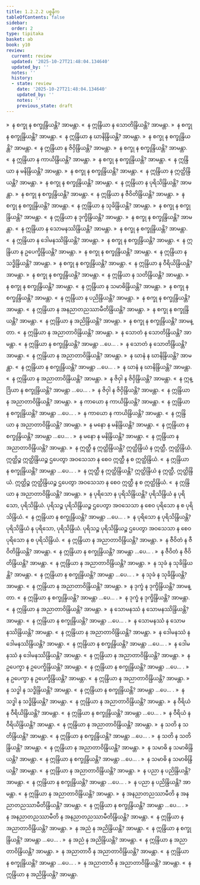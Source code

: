 ```yaml
---
title: 1.2.2.2 ပစ္စနီက
tableOfContents: false
sidebar:
  order: 2
type: tipitaka
basket: ab
book: y10
review:
  current: review
  updated: '2025-10-27T21:48:04.134640'
  updated_by: ''
  notes: ''
  history:
  - state: review
    date: '2025-10-27T21:48:04.134640'
    updated_by: ''
    notes: ''
    previous_state: draft
---
```



<ReviewStatus review={frontmatter.review} showDetails={true} />

<HypothesisAnnotation frontmatter={frontmatter} />

<DynamicBreadcrumb />

<Division number="118" book="y10" e="ch" v="35" p="94">

<Paragraph number="817" book="y10">
»  န စက္ခု န စက္ခုန္ဒြိယန္တိ? အာမန္တာ.
</Paragraph>

<Paragraph number="818" book="y10">
«  န ဣန္ဒြိယာ န သောတိန္ဒြိယန္တိ? အာမန္တာ.
</Paragraph>

<Paragraph number="819" book="y10">
»  န စက္ခု န စက္ခုန္ဒြိယန္တိ? အာမန္တာ.
</Paragraph>

<Paragraph number="820" book="y10">
«  န ဣန္ဒြိယာ န ဃာနိန္ဒြိယန္တိ? အာမန္တာ.
</Paragraph>

<Paragraph number="821" book="y10">
»  န စက္ခု န စက္ခုန္ဒြိယန္တိ? အာမန္တာ.
</Paragraph>

<Paragraph number="822" book="y10">
«  န ဣန္ဒြိယာ န ဇိဝှိန္ဒြိယန္တိ? အာမန္တာ.
</Paragraph>

<Paragraph number="823" book="y10">
»  န စက္ခု န စက္ခုန္ဒြိယန္တိ? အာမန္တာ.
</Paragraph>

<Paragraph number="824" book="y10">
«  န ဣန္ဒြိယာ န ကာယိန္ဒြိယန္တိ? အာမန္တာ.
</Paragraph>

<Paragraph number="825" book="y10">
»  န စက္ခု န စက္ခုန္ဒြိယန္တိ? အာမန္တာ.
</Paragraph>

<Paragraph number="826" book="y10">
«  န ဣန္ဒြိယာ န မနိန္ဒြိယန္တိ? အာမန္တာ.
</Paragraph>

<Paragraph number="827" book="y10">
»  န စက္ခု န စက္ခုန္ဒြိယန္တိ? အာမန္တာ.
</Paragraph>

<Paragraph number="828" book="y10">
«  န ဣန္ဒြိယာ န ဣတ္ထိန္ဒြိယန္တိ? အာမန္တာ.
</Paragraph>

<Paragraph number="829" book="y10">
»  န စက္ခု န စက္ခုန္ဒြိယန္တိ? အာမန္တာ.
</Paragraph>

<Paragraph number="830" book="y10">
«  န ဣန္ဒြိယာ န ပုရိသိန္ဒြိယန္တိ? အာမန္တာ.
</Paragraph>

<Paragraph number="831" book="y10">
»  န စက္ခု န စက္ခုန္ဒြိယန္တိ? အာမန္တာ.
</Paragraph>

<Paragraph number="832" book="y10">
«  န ဣန္ဒြိယာ န ဇီဝိတိန္ဒြိယန္တိ? အာမန္တာ.
</Paragraph>

<Paragraph number="833" book="y10">
»  န စက္ခု န စက္ခုန္ဒြိယန္တိ? အာမန္တာ.
</Paragraph>

<Paragraph number="834" book="y10">
«  န ဣန္ဒြိယာ န သုခိန္ဒြိယန္တိ? အာမန္တာ.
</Paragraph>

<Paragraph number="835" book="y10">
»  န စက္ခု န စက္ခုန္ဒြိယန္တိ? အာမန္တာ.
</Paragraph>

<Paragraph number="836" book="y10">
«  န ဣန္ဒြိယာ န ဒုက္ခိန္ဒြိယန္တိ? အာမန္တာ.
</Paragraph>

<Paragraph number="837" book="y10">
»  န စက္ခု န စက္ခုန္ဒြိယန္တိ? အာမန္တာ.
</Paragraph>

<Paragraph number="838" book="y10">
«  န ဣန္ဒြိယာ န သောမနဿိန္ဒြိယန္တိ? အာမန္တာ.
</Paragraph>

<Paragraph number="839" book="y10">
»  န စက္ခု န စက္ခုန္ဒြိယန္တိ? အာမန္တာ.
</Paragraph>

<Paragraph number="840" book="y10">
«  န ဣန္ဒြိယာ န ဒေါမနဿိန္ဒြိယန္တိ? အာမန္တာ.
</Paragraph>

<Paragraph number="841" book="y10">
»  န စက္ခု န စက္ခုန္ဒြိယန္တိ? အာမန္တာ.
</Paragraph>

<Paragraph number="842" book="y10">
«  န ဣန္ဒြိယာ န ဥပေက္ခိန္ဒြိယန္တိ? အာမန္တာ.
</Paragraph>

<Paragraph number="843" book="y10">
»  န စက္ခု န စက္ခုန္ဒြိယန္တိ? အာမန္တာ.
</Paragraph>

<Paragraph number="844" book="y10">
«  န ဣန္ဒြိယာ န သဒ္ဓိန္ဒြိယန္တိ? အာမန္တာ.
</Paragraph>

<Paragraph number="845" book="y10">
»  န စက္ခု န စက္ခုန္ဒြိယန္တိ? အာမန္တာ.
</Paragraph>

<Paragraph number="846" book="y10">
«  န ဣန္ဒြိယာ န ဝီရိယိန္ဒြိယန္တိ? အာမန္တာ.
</Paragraph>

<Paragraph number="847" book="y10">
»  န စက္ခု န စက္ခုန္ဒြိယန္တိ? အာမန္တာ.
</Paragraph>

<Paragraph number="848" book="y10">
«  န ဣန္ဒြိယာ န သတိန္ဒြိယန္တိ? အာမန္တာ.
</Paragraph>

<Paragraph number="849" book="y10">
»  န စက္ခု န စက္ခုန္ဒြိယန္တိ? အာမန္တာ.
</Paragraph>

<Paragraph number="850" book="y10">
«  န ဣန္ဒြိယာ န သမာဓိန္ဒြိယန္တိ? အာမန္တာ.
</Paragraph>

<Paragraph number="851" book="y10">
»  န စက္ခု န စက္ခုန္ဒြိယန္တိ? အာမန္တာ.
</Paragraph>

<Paragraph number="852" book="y10">
«  န ဣန္ဒြိယာ န ပညိန္ဒြိယန္တိ? အာမန္တာ.
</Paragraph>

<Paragraph number="853" book="y10">
»  န စက္ခု န စက္ခုန္ဒြိယန္တိ? အာမန္တာ.
</Paragraph>

<Paragraph number="854" book="y10">
«  န ဣန္ဒြိယာ န အနညာတညဿာမီတိန္ဒြိယန္တိ? အာမန္တာ.
</Paragraph>

<Paragraph number="855" book="y10">
»  န စက္ခု န စက္ခုန္ဒြိယန္တိ? အာမန္တာ.
</Paragraph>

<Paragraph number="856" book="y10">
«  န ဣန္ဒြိယာ န အညိန္ဒြိယန္တိ? အာမန္တာ.
</Paragraph>

<Paragraph number="857" book="y10">
»  န စက္ခု န စက္ခုန္ဒြိယန္တိ? အာမန္တာ.
</Paragraph>

<Paragraph number="858" book="y10">
«  န ဣန္ဒြိယာ န အညာတာဝိန္ဒြိယန္တိ? အာမန္တာ.
</Paragraph>

</Division>
<Division number="119" book="y10" e="ch" v="35" p="95">

<Paragraph number="859" book="y10">
»  န သောတံ န သောတိန္ဒြိယန္တိ? အာမန္တာ.
</Paragraph>

<Paragraph number="860" book="y10">
«  န ဣန္ဒြိယာ န စက္ခုန္ဒြိယန္တိ? အာမန္တာ …ပေ… .
</Paragraph>

<Paragraph number="861" book="y10">
»  န သောတံ န သောတိန္ဒြိယန္တိ? အာမန္တာ.
</Paragraph>

<Paragraph number="862" book="y10">
«  န ဣန္ဒြိယာ န အညာတာဝိန္ဒြိယန္တိ? အာမန္တာ.
</Paragraph>

</Division>
<Division number="120" book="y10" e="ch" v="35" p="95">

<Paragraph number="863" book="y10">
»  န ဃာနံ န ဃာနိန္ဒြိယန္တိ? အာမန္တာ.
</Paragraph>

<Paragraph number="864" book="y10">
«  န ဣန္ဒြိယာ န စက္ခုန္ဒြိယန္တိ? အာမန္တာ …ပေ… .
</Paragraph>

<Paragraph number="865" book="y10">
»  န ဃာနံ န ဃာနိန္ဒြိယန္တိ? အာမန္တာ.
</Paragraph>

<Paragraph number="866" book="y10">
«  န ဣန္ဒြိယာ န အညာတာဝိန္ဒြိယန္တိ? အာမန္တာ.
</Paragraph>

</Division>
<Division number="121" book="y10" e="ch" v="35" p="96">

<Paragraph number="867" book="y10">
»  န ဇိဝှါ န ဇိဝှိန္ဒြိယန္တိ? အာမန္တာ.
</Paragraph>

<Paragraph number="868" book="y10">
«  န ဣန္ဒြိယာ န စက္ခုန္ဒြိယန္တိ? အာမန္တာ …ပေ… .
</Paragraph>

<Paragraph number="869" book="y10">
»  န ဇိဝှါ န ဇိဝှိန္ဒြိယန္တိ? အာမန္တာ.
</Paragraph>

<Paragraph number="870" book="y10">
«  န ဣန္ဒြိယာ န အညာတာဝိန္ဒြိယန္တိ? အာမန္တာ.
</Paragraph>

</Division>
<Division number="122" book="y10" e="ch" v="35" p="96">

<Paragraph number="871" book="y10">
»  န ကာယော န ကာယိန္ဒြိယန္တိ? အာမန္တာ.
</Paragraph>

<Paragraph number="872" book="y10">
«  န ဣန္ဒြိယာ န စက္ခုန္ဒြိယန္တိ? အာမန္တာ …ပေ… .
</Paragraph>

<Paragraph number="873" book="y10">
»  န ကာယော န ကာယိန္ဒြိယန္တိ? အာမန္တာ.
</Paragraph>

<Paragraph number="874" book="y10">
«  န ဣန္ဒြိယာ န အညာတာဝိန္ဒြိယန္တိ? အာမန္တာ.
</Paragraph>

</Division>
<Division number="123" book="y10" e="ch" v="35" p="96">

<Paragraph number="875" book="y10">
»  န မနော န မနိန္ဒြိယန္တိ? အာမန္တာ.
</Paragraph>

<Paragraph number="876" book="y10">
«  န ဣန္ဒြိယာ န စက္ခုန္ဒြိယန္တိ? အာမန္တာ …ပေ… .
</Paragraph>

<Paragraph number="877" book="y10">
»  န မနော န မနိန္ဒြိယန္တိ? အာမန္တာ.
</Paragraph>

<Paragraph number="878" book="y10">
«  န ဣန္ဒြိယာ န အညာတာဝိန္ဒြိယန္တိ? အာမန္တာ.
</Paragraph>

</Division>
<Division number="124" book="y10" e="ch" v="35" p="96">

<Paragraph number="879" book="y10">
»  န ဣတ္ထီ န ဣတ္ထိန္ဒြိယန္တိ?
</Paragraph>

<Paragraph number="880" book="y10">
ဣတ္ထိန္ဒြိယံ န ဣတ္ထီ, ဣတ္ထိန္ဒြိယံ. ဣတ္ထိဉ္စ ဣတ္ထိန္ဒြိယဉ္စ ဌပေတွာ အဝသေသာ န စေဝ ဣတ္ထီ န စ ဣတ္ထိန္ဒြိယံ.
</Paragraph>

<Paragraph number="881" book="y10">
«  န ဣန္ဒြိယာ န စက္ခုန္ဒြိယန္တိ? အာမန္တာ …ပေ… .
</Paragraph>

<Paragraph number="882" book="y10">
»  န ဣတ္ထီ န ဣတ္ထိန္ဒြိယန္တိ?
</Paragraph>

<Paragraph number="883" book="y10">
ဣတ္ထိန္ဒြိယံ န ဣတ္ထီ, ဣတ္ထိန္ဒြိယံ. ဣတ္ထိဉ္စ ဣတ္ထိန္ဒြိယဉ္စ ဌပေတွာ အဝသေသာ န စေဝ ဣတ္ထီ န စ ဣတ္ထိန္ဒြိယံ.
</Paragraph>

<Paragraph number="884" book="y10">
«  န ဣန္ဒြိယာ န အညာတာဝိန္ဒြိယန္တိ? အာမန္တာ.
</Paragraph>

</Division>
<Division number="125" book="y10" e="ch" v="35" p="96">

<Paragraph number="885" book="y10">
»  န ပုရိသော န ပုရိသိန္ဒြိယန္တိ?
</Paragraph>

<Paragraph number="886" book="y10">
ပုရိသိန္ဒြိယံ န ပုရိသော, ပုရိသိန္ဒြိယံ. ပုရိသဉ္စ ပုရိသိန္ဒြိယဉ္စ ဌပေတွာ အဝသေသာ န စေဝ ပုရိသော န စ ပုရိသိန္ဒြိယံ.
</Paragraph>

<Paragraph number="887" book="y10">
«  န ဣန္ဒြိယာ န စက္ခုန္ဒြိယန္တိ? အာမန္တာ …ပေ… .
</Paragraph>

<Paragraph number="888" book="y10">
»  န ပုရိသော န ပုရိသိန္ဒြိယန္တိ?
</Paragraph>

<Paragraph number="889" book="y10">
ပုရိသိန္ဒြိယံ န ပုရိသော, ပုရိသိန္ဒြိယံ. ပုရိသဉ္စ ပုရိသိန္ဒြိယဉ္စ ဌပေတွာ အဝသေသာ န စေဝ ပုရိသော န စ ပုရိသိန္ဒြိယံ.
</Paragraph>

<Paragraph number="890" book="y10">
«  န ဣန္ဒြိယာ န အညာတာဝိန္ဒြိယန္တိ? အာမန္တာ.
</Paragraph>

</Division>
<Division number="126" book="y10" e="ch" v="35" p="96">

<Paragraph number="891" book="y10">
»  န ဇီဝိတံ န ဇီဝိတိန္ဒြိယန္တိ? အာမန္တာ.
</Paragraph>

<Paragraph number="892" book="y10">
«  န ဣန္ဒြိယာ န စက္ခုန္ဒြိယန္တိ? အာမန္တာ …ပေ… .
</Paragraph>

<Paragraph number="893" book="y10">
»  န ဇီဝိတံ န ဇီဝိတိန္ဒြိယန္တိ? အာမန္တာ.
</Paragraph>

<Paragraph number="894" book="y10">
«  န ဣန္ဒြိယာ န အညာတာဝိန္ဒြိယန္တိ? အာမန္တာ.
</Paragraph>

</Division>
<Division number="127" book="y10" e="ch" v="35" p="97">

<Paragraph number="895" book="y10">
»  န သုခံ န သုခိန္ဒြိယန္တိ? အာမန္တာ.
</Paragraph>

<Paragraph number="896" book="y10">
«  န ဣန္ဒြိယာ န စက္ခုန္ဒြိယန္တိ? အာမန္တာ …ပေ… .
</Paragraph>

<Paragraph number="897" book="y10">
»  န သုခံ န သုခိန္ဒြိယန္တိ? အာမန္တာ.
</Paragraph>

<Paragraph number="898" book="y10">
«  န ဣန္ဒြိယာ န အညာတာဝိန္ဒြိယန္တိ? အာမန္တာ.
</Paragraph>

</Division>
<Division number="128" book="y10" e="ch" v="35" p="97">

<Paragraph number="899" book="y10">
»  န ဒုက္ခံ န ဒုက္ခိန္ဒြိယန္တိ? အာမန္တာ.
</Paragraph>

<Paragraph number="900" book="y10">
«  န ဣန္ဒြိယာ န စက္ခုန္ဒြိယန္တိ? အာမန္တာ …ပေ… .
</Paragraph>

<Paragraph number="901" book="y10">
»  န ဒုက္ခံ န ဒုက္ခိန္ဒြိယန္တိ? အာမန္တာ.
</Paragraph>

<Paragraph number="902" book="y10">
«  န ဣန္ဒြိယာ န အညာတာဝိန္ဒြိယန္တိ? အာမန္တာ.
</Paragraph>

</Division>
<Division number="129" book="y10" e="ch" v="35" p="97">

<Paragraph number="903" book="y10">
»  န သောမနဿံ န သောမနဿိန္ဒြိယန္တိ? အာမန္တာ.
</Paragraph>

<Paragraph number="904" book="y10">
«  န ဣန္ဒြိယာ န စက္ခုန္ဒြိယန္တိ? အာမန္တာ …ပေ… .
</Paragraph>

<Paragraph number="905" book="y10">
»  န သောမနဿံ န သောမနဿိန္ဒြိယန္တိ? အာမန္တာ.
</Paragraph>

<Paragraph number="906" book="y10">
«  န ဣန္ဒြိယာ န အညာတာဝိန္ဒြိယန္တိ? အာမန္တာ.
</Paragraph>

</Division>
<Division number="130" book="y10" e="ch" v="35" p="97">

<Paragraph number="907" book="y10">
»  န ဒေါမနဿံ န ဒေါမနဿိန္ဒြိယန္တိ? အာမန္တာ.
</Paragraph>

<Paragraph number="908" book="y10">
«  န ဣန္ဒြိယာ န စက္ခုန္ဒြိယန္တိ? အာမန္တာ …ပေ… .
</Paragraph>

<Paragraph number="909" book="y10">
»  န ဒေါမနဿံ န ဒေါမနဿိန္ဒြိယန္တိ? အာမန္တာ.
</Paragraph>

<Paragraph number="910" book="y10">
«  န ဣန္ဒြိယာ န အညာတာဝိန္ဒြိယန္တိ? အာမန္တာ.
</Paragraph>

</Division>
<Division number="131" book="y10" e="ch" v="35" p="97">

<Paragraph number="911" book="y10">
»  န ဥပေက္ခာ န ဥပေက္ခိန္ဒြိယန္တိ? အာမန္တာ.
</Paragraph>

<Paragraph number="912" book="y10">
«  န ဣန္ဒြိယာ န စက္ခုန္ဒြိယန္တိ? အာမန္တာ …ပေ… .
</Paragraph>

<Paragraph number="913" book="y10">
»  န ဥပေက္ခာ န ဥပေက္ခိန္ဒြိယန္တိ? အာမန္တာ.
</Paragraph>

<Paragraph number="914" book="y10">
«  န ဣန္ဒြိယာ န အညာတာဝိန္ဒြိယန္တိ? အာမန္တာ.
</Paragraph>

</Division>
<Division number="132" book="y10" e="ch" v="35" p="97">

<Paragraph number="915" book="y10">
»  န သဒ္ဓါ န သဒ္ဓိန္ဒြိယန္တိ? အာမန္တာ.
</Paragraph>

<Paragraph number="916" book="y10">
«  န ဣန္ဒြိယာ န စက္ခုန္ဒြိယန္တိ? အာမန္တာ …ပေ… .
</Paragraph>

<Paragraph number="917" book="y10">
»  န သဒ္ဓါ န သဒ္ဓိန္ဒြိယန္တိ? အာမန္တာ.
</Paragraph>

<Paragraph number="918" book="y10">
«  န ဣန္ဒြိယာ န အညာတာဝိန္ဒြိယန္တိ? အာမန္တာ.
</Paragraph>

</Division>
<Division number="133" book="y10" e="ch" v="35" p="97">

<Paragraph number="919" book="y10">
»  န ဝီရိယံ န ဝီရိယိန္ဒြိယန္တိ? အာမန္တာ.
</Paragraph>

<Paragraph number="920" book="y10">
«  န ဣန္ဒြိယာ န စက္ခုန္ဒြိယန္တိ? အာမန္တာ …ပေ… .
</Paragraph>

<Paragraph number="921" book="y10">
»  န ဝီရိယံ န ဝီရိယိန္ဒြိယန္တိ? အာမန္တာ.
</Paragraph>

<Paragraph number="922" book="y10">
«  န ဣန္ဒြိယာ န အညာတာဝိန္ဒြိယန္တိ? အာမန္တာ.
</Paragraph>

</Division>
<Division number="134" book="y10" e="ch" v="35" p="98">

<Paragraph number="923" book="y10">
»  န သတိ န သတိန္ဒြိယန္တိ? အာမန္တာ.
</Paragraph>

<Paragraph number="924" book="y10">
«  န ဣန္ဒြိယာ န စက္ခုန္ဒြိယန္တိ? အာမန္တာ …ပေ… .
</Paragraph>

<Paragraph number="925" book="y10">
»  န သတိ န သတိန္ဒြိယန္တိ? အာမန္တာ.
</Paragraph>

<Paragraph number="926" book="y10">
«  န ဣန္ဒြိယာ န အညာတာဝိန္ဒြိယန္တိ? အာမန္တာ.
</Paragraph>

</Division>
<Division number="135" book="y10" e="ch" v="35" p="98">

<Paragraph number="927" book="y10">
»  န သမာဓိ န သမာဓိန္ဒြိယန္တိ? အာမန္တာ.
</Paragraph>

<Paragraph number="928" book="y10">
«  န ဣန္ဒြိယာ န စက္ခုန္ဒြိယန္တိ? အာမန္တာ …ပေ… .
</Paragraph>

<Paragraph number="929" book="y10">
»  န သမာဓိ န သမာဓိန္ဒြိယန္တိ? အာမန္တာ.
</Paragraph>

<Paragraph number="930" book="y10">
«  န ဣန္ဒြိယာ န အညာတာဝိန္ဒြိယန္တိ? အာမန္တာ.
</Paragraph>

</Division>
<Division number="136" book="y10" e="ch" v="35" p="98">

<Paragraph number="931" book="y10">
»  န ပညာ န ပညိန္ဒြိယန္တိ? အာမန္တာ.
</Paragraph>

<Paragraph number="932" book="y10">
«  န ဣန္ဒြိယာ န စက္ခုန္ဒြိယန္တိ? အာမန္တာ …ပေ… .
</Paragraph>

<Paragraph number="933" book="y10">
»  န ပညာ န ပညိန္ဒြိယန္တိ? အာမန္တာ.
</Paragraph>

<Paragraph number="934" book="y10">
«  န ဣန္ဒြိယာ န အညာတာဝိန္ဒြိယန္တိ? အာမန္တာ.
</Paragraph>

</Division>
<Division number="137" book="y10" e="ch" v="35" p="98">

<Paragraph number="935" book="y10">
»  န အနညာတညဿာမီတိ န အနညာတညဿာမီတိန္ဒြိယန္တိ? အာမန္တာ.
</Paragraph>

<Paragraph number="936" book="y10">
«  န ဣန္ဒြိယာ န စက္ခုန္ဒြိယန္တိ? အာမန္တာ …ပေ… .
</Paragraph>

<Paragraph number="937" book="y10">
»  န အနညာတညဿာမီတိ န အနညာတညဿာမီတိန္ဒြိယန္တိ? အာမန္တာ.
</Paragraph>

<Paragraph number="938" book="y10">
«  န ဣန္ဒြိယာ န အညာတာဝိန္ဒြိယန္တိ? အာမန္တာ.
</Paragraph>

</Division>
<Division number="138" book="y10" e="ch" v="35" p="98">

<Paragraph number="939" book="y10">
»  န အညံ န အညိန္ဒြိယန္တိ? အာမန္တာ.
</Paragraph>

<Paragraph number="940" book="y10">
«  န ဣန္ဒြိယာ န စက္ခုန္ဒြိယန္တိ? အာမန္တာ …ပေ… .
</Paragraph>

<Paragraph number="941" book="y10">
»  န အညံ န အညိန္ဒြိယန္တိ? အာမန္တာ.
</Paragraph>

<Paragraph number="942" book="y10">
«  န ဣန္ဒြိယာ န အညာတာဝိန္ဒြိယန္တိ? အာမန္တာ.
</Paragraph>

</Division>
<Division number="139" book="y10" e="ch" v="35" p="98">

<Paragraph number="943" book="y10">
»  န အညာတာဝီ န အညာတာဝိန္ဒြိယန္တိ? အာမန္တာ.
</Paragraph>

<Paragraph number="944" book="y10">
«  န ဣန္ဒြိယာ န စက္ခုန္ဒြိယန္တိ? အာမန္တာ …ပေ… .
</Paragraph>

<Paragraph number="945" book="y10">
»  န အညာတာဝီ န အညာတာဝိန္ဒြိယန္တိ? အာမန္တာ.
</Paragraph>

<Paragraph number="946" book="y10">
«  န ဣန္ဒြိယာ န အညိန္ဒြိယန္တိ? အာမန္တာ.
</Paragraph>
</Division>